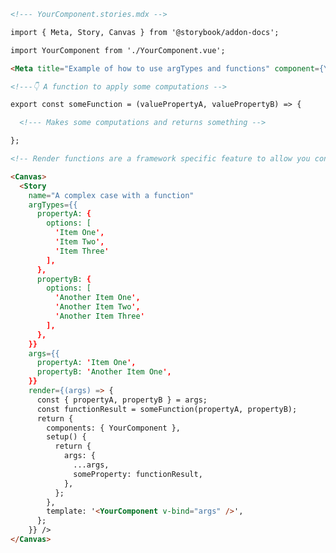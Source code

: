 ```md
<!--- YourComponent.stories.mdx -->

import { Meta, Story, Canvas } from '@storybook/addon-docs';

import YourComponent from './YourComponent.vue';

<Meta title="Example of how to use argTypes and functions" component={YourComponent}/>

<!---👇 A function to apply some computations -->

export const someFunction = (valuePropertyA, valuePropertyB) => {

  <!--- Makes some computations and returns something -->

};

<!-- Render functions are a framework specific feature to allow you control on how the component renders -->

<Canvas>
  <Story
    name="A complex case with a function"
    argTypes={{
      propertyA: {
        options: [
          'Item One',
          'Item Two',
          'Item Three'
        ],
      },
      propertyB: {
        options: [
          'Another Item One',
          'Another Item Two',
          'Another Item Three'
        ],
      },
    }}
    args={{
      propertyA: 'Item One',
      propertyB: 'Another Item One',
    }}
    render={(args) => {
      const { propertyA, propertyB } = args;
      const functionResult = someFunction(propertyA, propertyB);
      return {
        components: { YourComponent },
        setup() {
          return {
            args: {
              ...args,
              someProperty: functionResult,
            },
          };
        },
        template: '<YourComponent v-bind="args" />',
      };
    }} />
</Canvas>
```